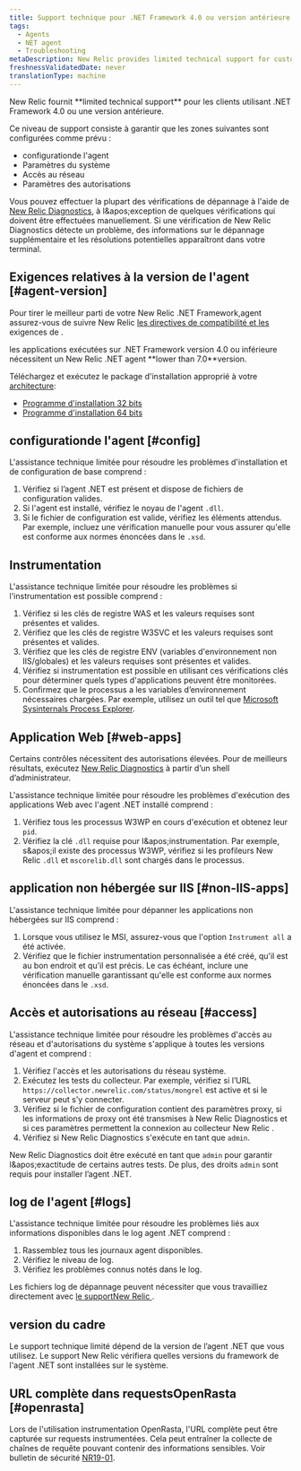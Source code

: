 ```yaml
---
title: Support technique pour .NET Framework 4.0 ou version antérieure
tags:
  - Agents
  - NET agent
  - Troubleshooting
metaDescription: New Relic provides limited technical support for customers using .NET framework 4.0 or earlier.
freshnessValidatedDate: never
translationType: machine
---
```


<Callout variant="important">
  New Relic fournit <DNT>**limited technical support**</DNT> pour les clients utilisant .NET Framework 4.0 ou une version antérieure.
</Callout>

Ce niveau de support consiste à garantir que les zones suivantes sont configurées comme prévu :

* configurationde l'agent
* Paramètres du système
* Accès au réseau
* Paramètres des autorisations

Vous pouvez effectuer la plupart des vérifications de dépannage à l'aide de [New Relic Diagnostics](/docs/agents/manage-apm-agents/troubleshooting/new-relic-diagnostics), à l&amp;apos;exception de quelques vérifications qui doivent être effectuées manuellement. Si une vérification de New Relic Diagnostics détecte un problème, des informations sur le dépannage supplémentaire et les résolutions potentielles apparaîtront dans votre terminal.

## Exigences relatives à la version de l'agent [#agent-version]

Pour tirer le meilleur parti de votre New Relic .NET Framework,agent assurez-vous de suivre New Relic [les directives de compatibilité et les](/docs/agents/net-agent/getting-started/compatibility-requirements-net-agent) exigences de .

<Callout variant="important">
  les applications exécutées sur .NET Framework version 4.0 ou inférieure nécessitent un New Relic .NET agent <DNT>**lower than 7.0**</DNT>version.
</Callout>

Téléchargez et exécutez le package d'installation approprié à votre [architecture](/docs/agents/net-agent/getting-started/compatibility-requirements-net-agent#architecture):

* [Programme d'installation 32 bits](https://download.newrelic.com/dot_net_agent/6.x_release/NewRelicDotNetAgent_x86.msi)
* [Programme d'installation 64 bits](https://download.newrelic.com/dot_net_agent/6.x_release/NewRelicDotNetAgent_x64.msi)

## configurationde l'agent [#config]

L'assistance technique limitée pour résoudre les problèmes d'installation et de configuration de base comprend :

1. Vérifiez si l’agent .NET est présent et dispose de fichiers de configuration valides.
2. Si l'agent est installé, vérifiez le noyau de l'agent `.dll`.
3. Si le fichier de configuration est valide, vérifiez les éléments attendus. Par exemple, incluez une vérification manuelle pour vous assurer qu'elle est conforme aux normes énoncées dans le `.xsd`.

## Instrumentation

L'assistance technique limitée pour résoudre les problèmes si l'instrumentation est possible comprend :

1. Vérifiez si les clés de registre WAS et les valeurs requises sont présentes et valides.
2. Vérifiez que les clés de registre W3SVC et les valeurs requises sont présentes et valides.
3. Vérifiez que les clés de registre ENV (variables d'environnement non IIS/globales) et les valeurs requises sont présentes et valides.
4. Vérifiez si instrumentation est possible en utilisant ces vérifications clés pour déterminer quels types d'applications peuvent être monitorées.
5. Confirmez que le processus a les variables d’environnement nécessaires chargées. Par exemple, utilisez un outil tel que [Microsoft Sysinternals Process Explorer](https://docs.microsoft.com/en-us/sysinternals/downloads/process-explorer).

## Application Web [#web-apps]

Certains contrôles nécessitent des autorisations élevées. Pour de meilleurs résultats, exécutez [New Relic Diagnostics](/docs/agents/manage-apm-agents/troubleshooting/new-relic-diagnostics) à partir d’un shell d’administrateur.

L'assistance technique limitée pour résoudre les problèmes d'exécution des applications Web avec l'agent .NET installé comprend :

1. Vérifiez tous les processus W3WP en cours d'exécution et obtenez leur `pid`.
2. Vérifiez la clé `.dll` requise pour l&amp;apos;instrumentation. Par exemple, s&amp;apos;il existe des processus W3WP, vérifiez si les profileurs New Relic `.dll` et `mscorelib.dll` sont chargés dans le processus.

## application non hébergée sur IIS [#non-IIS-apps]

L'assistance technique limitée pour dépanner les applications non hébergées sur IIS comprend :

1. Lorsque vous utilisez le MSI, assurez-vous que l'option `Instrument all` a été activée.
2. Vérifiez que le fichier instrumentation personnalisée a été créé, qu'il est au bon endroit et qu'il est précis. Le cas échéant, inclure une vérification manuelle garantissant qu'elle est conforme aux normes énoncées dans le `.xsd`.

## Accès et autorisations au réseau [#access]

L'assistance technique limitée pour résoudre les problèmes d'accès au réseau et d'autorisations du système s'applique à toutes les versions d'agent et comprend :

1. Vérifiez l'accès et les autorisations du réseau système.
2. Exécutez les tests du collecteur. Par exemple, vérifiez si l’URL `https://collector.newrelic.com/status/mongrel` est active et si le serveur peut s’y connecter.
3. Vérifiez si le fichier de configuration contient des paramètres proxy, si les informations de proxy ont été transmises à New Relic Diagnostics et si ces paramètres permettent la connexion au collecteur New Relic .
4. Vérifiez si New Relic Diagnostics s'exécute en tant que `admin`.

New Relic Diagnostics doit être exécuté en tant que `admin` pour garantir l&amp;apos;exactitude de certains autres tests. De plus, des droits `admin` sont requis pour installer l’agent .NET.

## log de l'agent [#logs]

L'assistance technique limitée pour résoudre les problèmes liés aux informations disponibles dans le log agent .NET comprend :

1. Rassemblez tous les journaux agent disponibles.
2. Vérifiez le niveau de log.
3. Vérifiez les problèmes connus notés dans le log.

Les fichiers log de dépannage peuvent nécessiter que vous travailliez directement avec [le supportNew Relic ](https://support.newrelic.com/).

## version du cadre

Le support technique limité dépend de la version de l’agent .NET que vous utilisez. Le support New Relic vérifiera quelles versions du framework de l'agent .NET sont installées sur le système.

## URL complète dans requestsOpenRasta [#openrasta]

Lors de l'utilisation instrumentation OpenRasta, l'URL complète peut être capturée sur requests instrumentées. Cela peut entraîner la collecte de chaînes de requête pouvant contenir des informations sensibles. Voir bulletin de sécurité [NR19-01](/docs/using-new-relic/new-relic-security/security-bulletins/security-bulletin-nr19-01).